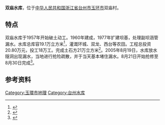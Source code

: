 {{coord|28.09737|121.25363|display=title}}
{{Infobox Reservoir 
|name = 双庙水库
|nickname =
|image = 
|image_caption = 
|map = 
|map_caption = 
|code =
|class = 
|location_of_reservoir =[[台州市|台州市]][[玉环市|玉环市]]
|location_of_dam = 
|inflow =
|outflow = 
|catchment_area =
|reservoir_area =
|mean_depth = 
|maximum_depth = 
|flood_level = 
|normal_water_level =
|dead_water_level = 
|water_quality = 
|island = 
|maximum_storage_capacity = 
|normal_storage_capacity =
|dead_storage_capacity = 
|type_of_dam =
|elevation_of_dam = 
|height_of_dam =
|length_of_dam =
|width_of_dam =
|installed_capacity =
|irrigated_area =
|start = 
|complete =
|cost = 
|emigrate =
|website = 
|footnotes ={{maplink|frame=yes|plain=yes|type=point|frame-lat=28.09737|frame-long=121.25363|zoom=14|coord={{coord|28.09737|121.25363}}}}
}}
'''双庙水库'''，位于[[中华人民共和国|中华人民共和国]][[浙江省|浙江省]][[台州市|台州市]][[玉环市|玉环市]]双庙村。

== 特点 ==
双庙水库于1957年开始破土动工。1960年建成，1977年扩建坝基，处理副坝涵管漏水。水库总库容19.1万立方米<ref>{{Cite book|title=台州地区志|last=台州地区地方志编纂委员会编|first=|publisher=杭州：[[浙江人民出版社|浙江人民出版社]]|year=1995.09|isbn=7-213-01141-3|location=|pages=346}}</ref>，灌溉环城、双龙、西台等农田。工程总投资20.80万元，投工18万工。完成土石方21万立方米<ref>{{Cite book|title=玉环县志|last=浙江省玉环县编史修志委员会编纂|first=|publisher=上海：[[汉语大词典出版社|汉语大词典出版社]]|year=1994.03|isbn=7-5432-0111-9|location=|pages=189}}</ref>。2005年8月19日，水库放水隧洞出现漏水，当地进行抢险疏散，并于当天基本堵住漏水。8月21日开始抢修至8月30日完成<ref>{{Cite book|title=档案管理理论与实践 浙江省基层档案工作者论文集 2014|last=王茂法主编；郑金月，彭移风副主编|first=|publisher=杭州：[[浙江工商大学出版社|浙江工商大学出版社]]|year=2014.10|isbn=978-7-5178-0679-0|location=|pages=355-356}}</ref>。

==参考资料==
{{reflist}}

[[Category:玉環市地理|Category:玉環市地理]]
[[Category:台州水库|Category:台州水库]]